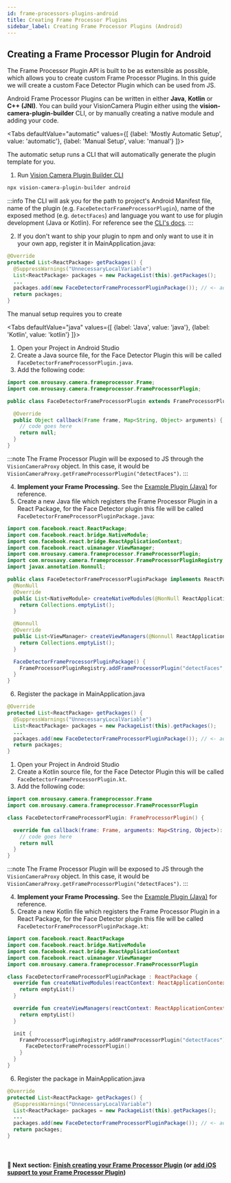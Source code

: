 ```yaml
---
id: frame-processors-plugins-android
title: Creating Frame Processor Plugins
sidebar_label: Creating Frame Processor Plugins (Android)
---
```



## Creating a Frame Processor Plugin for Android

The Frame Processor Plugin API is built to be as extensible as possible, which allows you to create custom Frame Processor Plugins.
In this guide we will create a custom Face Detector Plugin which can be used from JS.

Android Frame Processor Plugins can be written in either **Java**, **Kotlin** or **C++ (JNI)**. You can build your VisionCamera Plugin either using the **vision-camera-plugin-builder** CLI, or by manually creating a native module and adding your code.

<Tabs
  defaultValue="automatic"
  values={[
    {label: 'Mostly Automatic Setup', value: 'automatic'},
    {label: 'Manual Setup', value: 'manual'}
  ]}>
<TabItem value="automatic">

The automatic setup runs a CLI that will automatically generate the plugin template for you.

1. Run [Vision Camera Plugin Builder CLI](https://github.com/mateusz1913/vision-camera-plugin-builder)

```sh
npx vision-camera-plugin-builder android
```

:::info
The CLI will ask you for the path to project's Android Manifest file, name of the plugin (e.g. `FaceDetectorFrameProcessorPlugin`), name of the exposed method (e.g. `detectFaces`) and language you want to use for plugin development (Java or Kotlin).
For reference see the [CLI's docs](https://github.com/mateusz1913/vision-camera-plugin-builder#%EF%B8%8F-options).
:::

2. If you don't want to ship your plugin to npm and only want to use it in your own app, register it in MainApplication.java:

```java {6}
@Override
protected List<ReactPackage> getPackages() {
  @SuppressWarnings("UnnecessaryLocalVariable")
  List<ReactPackage> packages = new PackageList(this).getPackages();
  ...
  packages.add(new FaceDetectorFrameProcessorPluginPackage()); // <- add
  return packages;
}
```

</TabItem>
<TabItem value="manual">

The manual setup requires you to create

<Tabs
  defaultValue="java"
  values={[
    {label: 'Java', value: 'java'},
    {label: 'Kotlin', value: 'kotlin'}
  ]}>
<TabItem value="java">

1. Open your Project in Android Studio
2. Create a Java source file, for the Face Detector Plugin this will be called `FaceDetectorFrameProcessorPlugin.java`.
3. Add the following code:

```java {8}
import com.mrousavy.camera.frameprocessor.Frame;
import com.mrousavy.camera.frameprocessor.FrameProcessorPlugin;

public class FaceDetectorFrameProcessorPlugin extends FrameProcessorPlugin {

  @Override
  public Object callback(Frame frame, Map<String, Object> arguments) {
    // code goes here
    return null;
  }
}
```

:::note
The Frame Processor Plugin will be exposed to JS through the `VisionCameraProxy` object. In this case, it would be `VisionCameraProxy.getFrameProcessorPlugin("detectFaces")`.
:::

4. **Implement your Frame Processing.** See the [Example Plugin (Java)](https://github.com/mrousavy/react-native-vision-camera/blob/main/package/example/android/app/src/main/java/com/mrousavy/camera/example/ExampleFrameProcessorPlugin.java) for reference.
5. Create a new Java file which registers the Frame Processor Plugin in a React Package, for the Face Detector plugin this file will be called `FaceDetectorFrameProcessorPluginPackage.java`:

```java {22}
import com.facebook.react.ReactPackage;
import com.facebook.react.bridge.NativeModule;
import com.facebook.react.bridge.ReactApplicationContext;
import com.facebook.react.uimanager.ViewManager;
import com.mrousavy.camera.frameprocessor.FrameProcessorPlugin;
import com.mrousavy.camera.frameprocessor.FrameProcessorPluginRegistry;
import javax.annotation.Nonnull;

public class FaceDetectorFrameProcessorPluginPackage implements ReactPackage {
  @NonNull
  @Override
  public List<NativeModule> createNativeModules(@NonNull ReactApplicationContext reactContext) {
    return Collections.emptyList();
  }

  @Nonnull
  @Override
  public List<ViewManager> createViewManagers(@Nonnull ReactApplicationContext reactContext) {
    return Collections.emptyList();
  }

  FaceDetectorFrameProcessorPluginPackage() {
    FrameProcessorPluginRegistry.addFrameProcessorPlugin("detectFaces", options -> new FaceDetectorFrameProcessorPlugin());
  }
}
```

6. Register the package in MainApplication.java

```java {6}
@Override
protected List<ReactPackage> getPackages() {
  @SuppressWarnings("UnnecessaryLocalVariable")
  List<ReactPackage> packages = new PackageList(this).getPackages();
  ...
  packages.add(new FaceDetectorFrameProcessorPluginPackage()); // <- add
  return packages;
}
```

</TabItem>
<TabItem value="kotlin">

1. Open your Project in Android Studio
2. Create a Kotlin source file, for the Face Detector Plugin this will be called `FaceDetectorFrameProcessorPlugin.kt`.
3. Add the following code:

```kotlin {7}
import com.mrousavy.camera.frameprocessor.Frame
import com.mrousavy.camera.frameprocessor.FrameProcessorPlugin

class FaceDetectorFrameProcessorPlugin: FrameProcessorPlugin() {

  override fun callback(frame: Frame, arguments: Map<String, Object>): Any? {
    // code goes here
    return null
  }
}
```

:::note
The Frame Processor Plugin will be exposed to JS through the `VisionCameraProxy` object. In this case, it would be `VisionCameraProxy.getFrameProcessorPlugin("detectFaces")`.
:::

4. **Implement your Frame Processing.** See the [Example Plugin (Java)](https://github.com/mrousavy/react-native-vision-camera/blob/main/package/example/android/app/src/main/java/com/mrousavy/camera/example/ExampleFrameProcessorPlugin.java) for reference.
5. Create a new Kotlin file which registers the Frame Processor Plugin in a React Package, for the Face Detector plugin this file will be called `FaceDetectorFrameProcessorPluginPackage.kt`:

```kotlin {9}
import com.facebook.react.ReactPackage
import com.facebook.react.bridge.NativeModule
import com.facebook.react.bridge.ReactApplicationContext
import com.facebook.react.uimanager.ViewManager
import com.mrousavy.camera.frameprocessor.FrameProcessorPlugin

class FaceDetectorFrameProcessorPluginPackage : ReactPackage {
  override fun createNativeModules(reactContext: ReactApplicationContext): List<NativeModule> {
    return emptyList()
  }

  override fun createViewManagers(reactContext: ReactApplicationContext): List<ViewManager<*, *>> {
    return emptyList()
  }

  init {
    FrameProcessorPluginRegistry.addFrameProcessorPlugin("detectFaces") { options ->
      FaceDetectorFrameProcessorPlugin()
    }
  }
}
```

6. Register the package in MainApplication.java

```java {6}
@Override
protected List<ReactPackage> getPackages() {
  @SuppressWarnings("UnnecessaryLocalVariable")
  List<ReactPackage> packages = new PackageList(this).getPackages();
  ...
  packages.add(new FaceDetectorFrameProcessorPluginPackage()); // <- add
  return packages;
}
```

</TabItem>
</Tabs>

</TabItem>
</Tabs>

<br />

#### 🚀 Next section: [Finish creating your Frame Processor Plugin](frame-processors-plugins-final) (or [add iOS support to your Frame Processor Plugin](frame-processors-plugins-ios))
